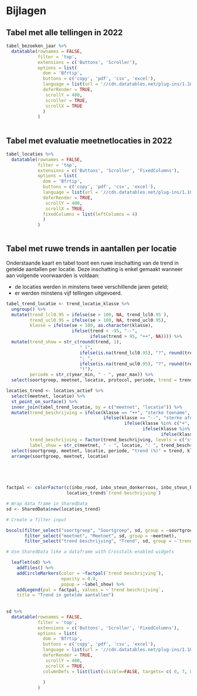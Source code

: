 # Bijlagen {#h:bijlage}

## Tabel met alle tellingen in 2022

```r

tabel_bezoeken_jaar %>%
  datatable(rownames = FALSE,
            filter = 'top',
            extensions = c('Buttons', 'Scroller'),
            options = list(
              dom = 'Bfrtip',
              buttons = c('copy', 'pdf', 'csv', 'excel'),
              language = list(url = '//cdn.datatables.net/plug-ins/1.10.11/i18n/Dutch.json'),
              deferRender = TRUE,
               scrollY = 400,
               scroller = TRUE,
               scrollX = TRUE
              )
            )
            
```


## Tabel met evaluatie meetnetlocaties in 2022

```r

tabel_locaties %>%
  datatable(rownames = FALSE,
            filter = 'top',
            extensions = c('Buttons', 'Scroller', 'FixedColumns'),
            options = list(
              dom = 'Bfrtip',
              buttons = c('copy', 'pdf', 'csv', 'excel'),
              language = list(url = '//cdn.datatables.net/plug-ins/1.10.11/i18n/Dutch.json'),
              deferRender = TRUE,
               scrollY = 400,
               scrollX = TRUE,
              fixedColumns = list(leftColumns = 4)
              )
            )
            
```



## Tabel met ruwe trends in aantallen per locatie {#h:bijlagetrend}

Onderstaande kaart en tabel toont een ruwe inschatting van de trend in getelde aantallen per locatie. Deze inschatting is enkel gemaakt wanneer aan volgende voorwaarden is voldaan:

+ de locaties werden in minstens twee verschillende jaren geteld;
+ er werden minstens vijf tellingen uitgevoerd. 

```r

tabel_trend_locatie <- trend_locatie_klasse %>%
  ungroup() %>%
  mutate(trend_lcl0.95 = ifelse(se > 100, NA, trend_lcl0.95 ),
         trend_ucl0.95 = ifelse(se > 100, NA, trend_ucl0.95),
         klasse = ifelse(se < 100, as.character(klasse), 
                         ifelse(trend < -95, "--", 
                                ifelse(trend > 95, "++", NA)))) %>%
  mutate(trend_show = str_c(round(trend, 1), 
                            " (", 
                            ifelse(is.na(trend_lcl0.95), "?", round(trend_lcl0.95, 1)), 
                            "; ", 
                            ifelse(is.na(trend_ucl0.95), "?", round(trend_ucl0.95, 1)),
                            ")"),
         periode = str_c(year_min, " - ", year_max)) %>%
  select(soortgroep, meetnet, locatie, protocol, periode, trend = trend_show, klasse)

locaties_trend <- locaties_actief %>%
  select(meetnet, locatie) %>%
  st_point_on_surface() %>%
  inner_join(tabel_trend_locatie, by = c("meetnet", "locatie")) %>%
  mutate(trend_beschrijving = ifelse(klasse == "++", "sterke toename",
                                     ifelse(klasse == "--", "sterke afname",
                                             ifelse(klasse %in% c("+", "+~"), "toename",
                                                    ifelse(klasse %in% c("-", "-~"), "afname",
                                                           ifelse(klasse == "~", "stabiel", "onzeker"))))),
         trend_beschrijving = factor(trend_beschrijving, levels = c("sterke afname", "afname", "stabiel", "toename", "sterke toename", "onzeker")),
         label_show = str_c(meetnet, " - ", locatie, ": ", trend_beschrijving)) %>%
  select(soortgroep, meetnet, locatie, periode, "trend (%)" = trend, klasse, "trend beschrijving" = trend_beschrijving, label_show) %>%
  arrange(soortgroep, meetnet, locatie)



            
```

```r

factpal <- colorFactor(c(inbo_rood, inbo_steun_donkerroos, inbo_steun_blauw, inbo_lichtgroen, inbo_groen, inbo_grijs),
                       locaties_trend$`trend beschrijving`)

# Wrap data frame in SharedData
sd <- SharedData$new(locaties_trend)

# Create a filter input

bscols(filter_select("soortgroep", "Soortgroep", sd, group = ~soortgroep, multiple = FALSE),
       filter_select("meetnet", "Meetnet", sd, group = ~meetnet),
       filter_select("trend beschrijving", "Trend", sd, group = ~`trend beschrijving`))

# Use SharedData like a dataframe with Crosstalk-enabled widgets

  leaflet(sd) %>% 
    addTiles() %>% 
    addCircleMarkers(color = ~factpal(`trend beschrijving`), 
                     opacity = 0.8,
                     popup = ~label_show) %>%
    addLegend(pal = factpal, values = ~`trend beschrijving`,
    title = "Trend in getelde aantallen")
  
  
sd %>%
  datatable(rownames = FALSE,
            filter = 'top',
            extensions = c('Buttons', 'Scroller', 'FixedColumns'),
            options = list(
              dom = 'Bfrtip',
              buttons = c('copy', 'pdf', 'csv', 'excel'),
              language = list(url = '//cdn.datatables.net/plug-ins/1.10.11/i18n/Dutch.json'),
              deferRender = TRUE,
               scrollY = 400,
               scrollX = TRUE,
              columnDefs = list(list(visible=FALSE, targets= c( 0, 7, 8)))
                   
              )
            )



```

